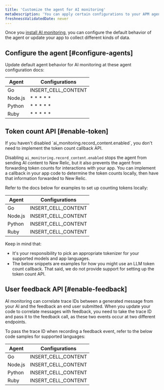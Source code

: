 ```yaml
---
title: 'Customize the agent for AI monitoring'
metaDescription: 'You can apply certain configurations to your APM agents to change how your AI data appears in New Relic.'
freshnessValidatedDate: never
---
```


Once you [install AI monitoring](/install/ai-monitoring), you can configure the default behavior of the agent or update your app to collect different kinds of data. 

## Configure the agent [#configure-agents]

Update default agent behavior for AI monitoring at these agent configuration docs: 

<table>
    <thead>
        <tr>
            <th>
                Agent
            </th>
            <th>
                Configurations
            </th>
        </tr>
    </thead>
    <tbody>
        <tr>
            <td>
                Go
            </td>
            <td>
                INSERT_CELL_CONTENT
            </td>
        </tr>
        <tr>
            <td>
                Node.js
            </td>
            <td>
                *
                *
                *
                *
                *
            </td>
        </tr>
        <tr>
            <td>
                Python
            </td>
            <td>
                *
                *
                *
                *
                *
            </td>
        </tr>
        <tr>
            <td>
                Ruby
            </td>
            <td>
                *
                *
                *
                *
                *
            </td>
        </tr>
    </tbody>
</table>

## Token count API [#enable-token]

<Callout variant="tip">
If you haven't disabled `ai_monitoring.record_content.enabled`, you don't need to implement the token count callback API.
</Callout>

Disabling `ai_monitoring.record_content.enabled` stops the agent from sending AI content to New Relic, but it also prevents the agent from forwarding token counts for interactions with your app. You can implement a callback in your app code to determine the token counts locally, then have that information forwarded to New Relic.

Refer to the docs below for examples to set up counting tokens locally:

<table>
    <thead>
        <tr>
            <th>
                Agent
            </th>
            <th>
                Configurations
            </th>
        </tr>
    </thead>
    <tbody>
        <tr>
            <td>
                Go
            </td>
            <td>
                INSERT_CELL_CONTENT
            </td>
        </tr>
        <tr>
            <td>
                Node.js
            </td>
            <td>
                INSERT_CELL_CONTENT
            </td>
        </tr>
        <tr>
            <td>
                Python
            </td>
            <td>
                INSERT_CELL_CONTENT
            </td>
        </tr>
        <tr>
            <td>
                Ruby
            </td>
            <td>
                INSERT_CELL_CONTENT
            </td>
        </tr>
    </tbody>
</table>

Keep in mind that: 

  * It's your responsibility to pick an appropriate tokenizer for your supported models and app languages.
  * The below snippets are examples for how you might use an LLM token count callback. That said, we do not provide support for setting up the token count API.

## User feedback API [#enable-feedback]

AI monitoring can correlate trace IDs between a generated message from your AI and the feedback an end user submitted. When you update your code to correlate messages with feedback, you need to take the trace ID and pass it to the feedback call, as these two events occur at two different endpoints.

To pass the trace ID when recording a feedback event, refer to the below code samples for supported languages:

<table>
    <thead>
        <tr>
            <th>
                Agent
            </th>
            <th>
                Configurations
            </th>
        </tr>
    </thead>
    <tbody>
        <tr>
            <td>
                Go
            </td>
            <td>
                INSERT_CELL_CONTENT
            </td>
        </tr>
        <tr>
            <td>
                Node.js
            </td>
            <td>
                INSERT_CELL_CONTENT
            </td>
        </tr>
        <tr>
            <td>
                Python
            </td>
            <td>
                INSERT_CELL_CONTENT
            </td>
        </tr>
        <tr>
            <td>
                Ruby
            </td>
            <td>
                INSERT_CELL_CONTENT
            </td>
        </tr>
    </tbody>
</table>